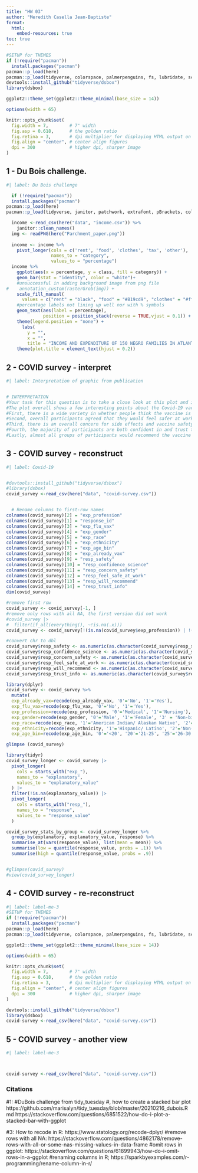 ```yaml
---
title: "HW 03"
author: "Meredith Casella Jean-Baptiste"
format:
  html:
    embed-resources: true
toc: true
---
```


```r
#SETUP for THEMES 
if (!require("pacman"))
  install.packages("pacman")
pacman::p_load(here)
pacman::p_load(tidyverse, colorspace, palmerpenguins, fs, lubridate, scales, openintro, gghighlight, glue, ggridges, dplyr, tidyr, forcats, dsbox)
devtools::install_github("tidyverse/dsbox")
library(dsbox)

ggplot2::theme_set(ggplot2::theme_minimal(base_size = 14))

options(width = 65)

knitr::opts_chunk$set(
  fig.width = 7,        # 7" width
  fig.asp = 0.618,      # the golden ratio
  fig.retina = 3,       # dpi multiplier for displaying HTML output on retina
  fig.align = "center", # center align figures
  dpi = 300             # higher dpi, sharper image
)
```

## 1 - Du Bois challenge.

```r
#| label: Du Bois challenge

  if (!require("pacman"))
  install.packages("pacman")
pacman::p_load(here)
pacman::p_load(tidyverse, janitor, patchwork, extrafont, pBrackets, colorspace, palmerpenguins, fs, lubridate, scales, openintro, gghighlight, glue, ggridges, dplyr, tidyr, forcats, ggimage, grid, png)

  income <-read_csv(here("data", "income.csv")) %>% 
    janitor::clean_names()
  img <- readPNG(here("Parchment_paper.png"))
  
  income <- income %>% 
    pivot_longer(cols = c('rent', 'food', 'clothes', 'tax', 'other'),
                 names_to = "category",
                 values_to = "percentage")
  income %>% 
    ggplot(aes(x = percentage, y = class, fill = category)) +
    geom_bar(stat = "identity", color = "white")+
    #unsuccessful in adding background image from png file
#    annotation_custom(rasterGrob(img)) +
    scale_fill_manual(
      values = c("rent" = "black", "food" = "#B19cd9", "clothes" = "#ffc0cb", "tax" = "#a1a1a1", "other" = "#e9e9e9")) +
    #percentage labels not lining up well nor with % symbols
    geom_text(aes(label = percentage), 
              position = position_stack(reverse = TRUE,vjust = 0.1)) +
    theme(legend.position = "none") +
      labs(
        y = "",
        x = "",
        title = "INCOME AND EXPENDITURE OF 150 NEGRO FAMILIES IN ATLANTA, GA., U.S.A.")+
    theme(plot.title = element_text(hjust = 0.2))

```

## 2 - COVID survey - interpret

```r
#| label: Interpretation of graphic from publication


# INTERPRETATION
#Your task for this question is to take a close look at this plot and interpret it. There is a lot going on here, which is customary for plots that go into scientific publications – they tend to be very information dense, for better or worse… As you interpret it, discuss if there are any results that agree or disagree with your intuition. There is a lot you can say, but we don’t need you to be exhaustive. Please provide three concrete examples.
#The plot overall shows a few interesting points about the Covid-19 vaccine. 
#First, there is a wide variety in whether people think the vaccine is safe, with the mean agreeing but a wide percentile spread in the responses.
#Second, overall participants agreed that they would feel safer at work if they were vaccinated with >30 and < 20 year old groups feeling less so, and most interestingly, those who are unvaccinated, Native Americans, and those who preferred not to disclose their gender, would feel less safer at work, where there was more of a wide percentile spread in the responses.
#Third, there is an overall concern for side effects and vaccine safety across almost all groups
#Fourth, the majority of participants are both confident in and trust the information they have received on the vaccines with the exception of the unvaccinated, those who had the flu vaccine, Native Americans, and those who preferred not to disclose their gender groups.
#Lastly, almost all groups of participants would recommend the vaccine to family or friends with the exception of the unvaccinated; however, Native Americans and those who preferred not to disclose their gender had a wider percentile spread in their responses.

```

## 3 - COVID survey - reconstruct

```r
#| label: Covid-19


#devtools::install_github("tidyverse/dsbox")
#library(dsbox)
covid_survey <-read_csv(here("data", "covid-survey.csv"))


  # Rename columns to first-row names
colnames(covid_survey)[2] = "exp_profession"
colnames(covid_survey)[1] = "response_id"
colnames(covid_survey)[3] = "exp_flu_vax"
colnames(covid_survey)[4] = "exp_gender"
colnames(covid_survey)[5] = "exp_race"
colnames(covid_survey)[6] = "exp_ethnicity"
colnames(covid_survey)[7] = "exp_age_bin"
colnames(covid_survey)[8] = "exp_already_vax"
colnames(covid_survey)[9] = "resp_safety"
colnames(covid_survey)[10] = "resp_confidence_science"
colnames(covid_survey)[11] = "resp_concern_safety"
colnames(covid_survey)[12] = "resp_feel_safe_at_work"
colnames(covid_survey)[13] = "resp_will_recommend"
colnames(covid_survey)[14] = "resp_trust_info"
dim(covid_survey)

#remove first row
covid_survey <- covid_survey[-1, ]
#remove only rows with all NA, the first version did not work
#covid_survey |>
#  filter(if_all(everything(), ~!is.na(.x)))
covid_survey <- covid_survey[!(is.na(covid_survey$exp_profession)) | !(is.na(covid_survey$exp_flu_vax)) | !(is.na(covid_survey$exp_gender)) | !(is.na(covid_survey$exp_race)) | !(is.na(covid_survey$exp_ethnicity)) | !(is.na(covid_survey$exp_age_bin)) | !(is.na(covid_survey$exp_already_vax)) | !(is.na(covid_survey$resp_safety)) | !(is.na(covid_survey$resp_confidence_science)) | !(is.na(covid_survey$resp_concern_safety)) | !(is.na(covid_survey$resp_feel_safe_at_work)) | !(is.na(covid_survey$resp_will_recommend)) | !(is.na(covid_survey$resp_trust_info)),]

#convert chr to dbl
covid_survey$resp_safety <- as.numeric(as.character(covid_survey$resp_safety)) 
covid_survey$resp_confidence_science <- as.numeric(as.character(covid_survey$resp_confidence_science)) 
covid_survey$resp_concern_safety <- as.numeric(as.character(covid_survey$resp_concern_safety)) 
covid_survey$resp_feel_safe_at_work <- as.numeric(as.character(covid_survey$resp_feel_safe_at_work)) 
covid_survey$resp_will_recommend <- as.numeric(as.character(covid_survey$resp_will_recommend)) 
covid_survey$resp_trust_info <- as.numeric(as.character(covid_survey$resp_trust_info)) 

library(dplyr)
covid_survey <- covid_survey %>% 
  mutate(
  exp_already_vax=recode(exp_already_vax, '0'='No', '1'='Yes'),
  exp_flu_vax=recode(exp_flu_vax, '0'='No', '1'='Yes'),
  exp_profession=recode(exp_profession, '0'='Medical', '1'='Nursing'),
  exp_gender=recode(exp_gender, '0'='Male', '1'='Female', '3' = 'Non-binary third gender', '4' = 'Prefer not to say'),
  exp_race=recode(exp_race, '1'='American Indian/ Alaskan Native', '2'='Asian', '3'='Black/ African American', '4'='Native Hawaiian/ Other', '5' = 'White'),
  exp_ethnicity=recode(exp_ethnicity, '1'='Hispanic/ Latino', '2'='Non-Hispanic/ Non-Latino'),
  exp_age_bin=recode(exp_age_bin, '0'='<20', '20'='21-25', '25'='26-30', '30'='>30' ))

glimpse (covid_survey)

library(tidyr)
covid_survey_longer <- covid_survey |>
  pivot_longer(
    cols = starts_with("exp_"),
    names_to = "explanatory",
    values_to = "explanatory_value"
  ) |>
  filter(!is.na(explanatory_value)) |>
  pivot_longer(
    cols = starts_with("resp_"),
    names_to = "response",
    values_to = "response_value"
  )

covid_survey_stats_by_group <- covid_survey_longer %>% 
  group_by(explanatory, explanatory_value, response) %>% 
  summarise_at(vars(response_value), list(mean = mean)) %>% 
  summarise(low = quantile(response_value, probs = .1)) %>% 
  summarise(high = quantile(response_value, probs = .9))


#glimpse(covid_survey)
#view(covid_survey_longer)

```

## 4 - COVID survey - re-reconstruct

```r
#| label: label-me-3
#SETUP for THEMES 
if (!require("pacman"))
  install.packages("pacman")
pacman::p_load(here)
pacman::p_load(tidyverse, colorspace, palmerpenguins, fs, lubridate, scales, openintro, gghighlight, glue, ggridges, dplyr, tidyr, forcats)

ggplot2::theme_set(ggplot2::theme_minimal(base_size = 14))

options(width = 65)

knitr::opts_chunk$set(
  fig.width = 7,        # 7" width
  fig.asp = 0.618,      # the golden ratio
  fig.retina = 3,       # dpi multiplier for displaying HTML output on retina
  fig.align = "center", # center align figures
  dpi = 300             # higher dpi, sharper image
)

devtools::install_github("tidyverse/dsbox")
library(dsbox)
covid-survey <-read_csv(here("data", "covid-survey.csv"))


```

## 5 - COVID survey - another view

```r
#| label: label-me-3



covid-survey <-read_csv(here("data", "covid-survey.csv"))


```

### Citations

#1: #DuBois challenge from tidy_tuesday \#, how to create a stacked bar plot https://github.com/marisalyn/tidy_tuesday/blob/master/20210216_dubois.Rmd
https://stackoverflow.com/questions/6851522/how-do-i-plot-a-stacked-bar-with-ggplot 

#3: How to recode in R: https://www.statology.org/recode-dplyr/
#remove rows with all NA: https://stackoverflow.com/questions/4862178/remove-rows-with-all-or-some-nas-missing-values-in-data-frame
#omit rows in ggplot: https://stackoverflow.com/questions/61899943/how-do-i-omit-rows-in-a-ggplot
#renaming columns in R; https://sparkbyexamples.com/r-programming/rename-column-in-r/
